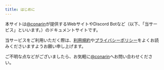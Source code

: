 ```yaml
---
title: はじめに
---
```


本サイトは<Mention>[@conarin](https://redirect.conarin.com/discord)</Mention>が提供するWebサイトやDiscord Botなど（以下、「当サービス」といいます。）のドキュメントサイトです。

当サービスをご利用いただく際は、[利用規約](./tos.mdx)や[プライバシーポリシー](./privacy.mdx)をよくお読みくださいますようお願い申し上げます。

ご不明な点などがございましたら、お気軽に<Mention>[@conarin](https://redirect.conarin.com/discord)</Mention>へお問い合わせください。